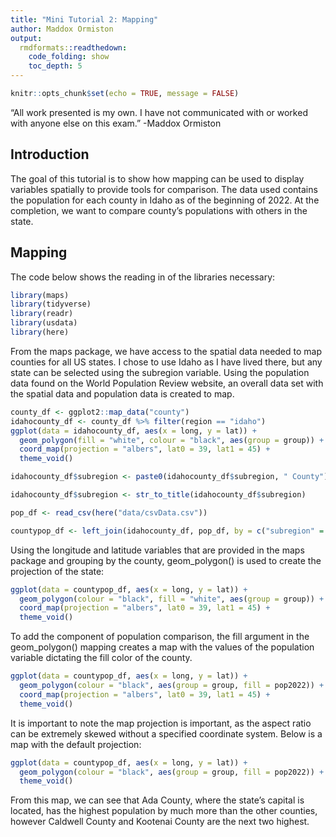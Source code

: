 ```yaml
---
title: "Mini Tutorial 2: Mapping"
author: Maddox Ormiston
output: 
  rmdformats::readthedown:
    code_folding: show
    toc_depth: 5
---
```


```r
knitr::opts_chunk$set(echo = TRUE, message = FALSE)
```

“All work presented is my own. I have not communicated with or worked with anyone else on this exam.” -Maddox Ormiston

## Introduction

The goal of this tutorial is to show how mapping can be used to display variables spatially to provide tools for comparison. The data used contains the population for each county in Idaho as of the beginning of 2022. At the completion, we want to compare county's populations with others in the state.

## Mapping

The code below shows the reading in of the libraries necessary:

```r
library(maps)
library(tidyverse)
library(readr)
library(usdata)
library(here)
```

From the maps package, we have access to the spatial data needed to map counties for all US states. I chose to use Idaho as I have lived there, but any state can be selected using the subregion variable. Using the population data found on the World Population Review website, an overall data set with the spatial data and population data is created to map.

```r
county_df <- ggplot2::map_data("county")
idahocounty_df <- county_df %>% filter(region == "idaho")
ggplot(data = idahocounty_df, aes(x = long, y = lat)) + 
  geom_polygon(fill = "white", colour = "black", aes(group = group)) + 
  coord_map(projection = "albers", lat0 = 39, lat1 = 45) + 
  theme_void()

idahocounty_df$subregion <- paste0(idahocounty_df$subregion, " County")

idahocounty_df$subregion <- str_to_title(idahocounty_df$subregion)

pop_df <- read_csv(here("data/csvData.csv"))

countypop_df <- left_join(idahocounty_df, pop_df, by = c("subregion" = "CTYNAME"))
```

Using the longitude and latitude  variables that are provided in the maps package and grouping by the county, geom_polygon() is used to create the projection of the state:

```r
ggplot(data = countypop_df, aes(x = long, y = lat)) + 
  geom_polygon(colour = "black", fill = "white", aes(group = group)) + 
  coord_map(projection = "albers", lat0 = 39, lat1 = 45) + 
  theme_void()
```

To add the component of population comparison, the fill argument in the geom_polygon() mapping creates a map with the values of the population variable dictating the fill color of the county.

```r
ggplot(data = countypop_df, aes(x = long, y = lat)) + 
  geom_polygon(colour = "black", aes(group = group, fill = pop2022)) + 
  coord_map(projection = "albers", lat0 = 39, lat1 = 45) + 
  theme_void()
```

It is important to note the map projection is important, as the aspect ratio can be extremely skewed without a specified coordinate system. Below is a map with the default projection:

```r
ggplot(data = countypop_df, aes(x = long, y = lat)) + 
  geom_polygon(colour = "black", aes(group = group, fill = pop2022)) + 
  theme_void()
```

From this map, we can see that Ada County, where the state's capital is located, has the highest population by much more than the other counties, however Caldwell County and Kootenai County are the next two highest.